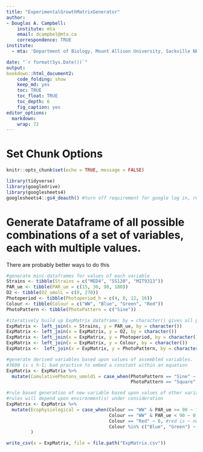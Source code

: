 ```yaml
---
title: "ExperimentalGrowthMatrixGenerator"
author:
- Douglas A. Campbell:
    institute: mta
    email: dcampbel@mta.ca
    correspondence: TRUE
institute:
  - mta: 'Department of Biology, Mount Allison University, Sackville NB, Canada, E4L1G7'

date: "`r format(Sys.Date())`"
output:
bookdown::html_document2:
    code_folding: show
    keep_md: yes
    toc: TRUE
    toc_float: TRUE
    toc_depth: 6
    fig_caption: yes
editor_options: 
  markdown: 
    wrap: 72
---
```


# Set Chunk Options {}
```r
knitr::opts_chunk$set(echo = TRUE, message = FALSE)
```

```r
library(tidyverse)
library(googledrive)
library(googlesheets4)
googlesheets4::gs4_deauth() #turn off requirement for google log in, requires googlesheets to be set for 'anyone with link' 

```

# Generate Dataframe of all possible combinations of a set of variables, each with multiple values.
There are probably better ways to do this
```r
#generate mini-dataframes for values of each variable
Strains <- tibble(Strains = c("MED4", "SS120", "MIT9313"))
PAR_ue <- tibble(PAR_ue = c(15, 30, 90, 180))
O2 <- tibble(O2_umolL = c(0, 270))
Photoperiod <- tibble(Photoperiod_h = c(4, 8, 12, 16))
Colour <- tibble(Colour = c("WW", "Blue", "Green", "Red"))
PhotoPattern <- tibble(PhotoPattern = c("Sine"))

#iteratively build up ExpMatrix dataframe; by = character() gives all possible combinations of values of the variables
ExpMatrix <- left_join(x = Strains, y = PAR_ue, by = character())
ExpMatrix <- left_join(x = ExpMatrix, y = O2, by = character())
ExpMatrix <- left_join(x = ExpMatrix, y = Photoperiod, by = character())
ExpMatrix <- left_join(x = ExpMatrix, y = Colour, by = character())
ExpMatrix <-  left_join(x = ExpMatrix, y = PhotoPattern, by = character())

#generate derived variables based upon values of assembled variables.
#3600 is s h-1; bad practice to embed a constant within an equation
ExpMatrix <- ExpMatrix %>%
  mutate(CumulativePhotons_umold1 = case_when(PhotoPattern == "Sine" ~ Photoperiod_h * 3600 * PAR_ue/2,
                                              PhotoPattern == "Square" ~ Photoperiod_h * 3600 * PAR_ue))

#rule based generation of new variable based upon values of other variables
#rules will depend upon environment(s) under consideration
ExpMatrix <- ExpMatrix %>%
  mutate(Ecophysiological = case_when(Colour == "WW" & PAR_ue >= 90 ~ 1, #white light is never low because of spectral attenuation
                                      Colour == "WW" & PAR_ue < 90 ~ 0, #white light is never low because of spectral attenuation
                                      Colour == "Red" ~ 0, #red is ~ never ecophysiological in ocean water
                                      Colour %in% c("Blue", "Green") ~ 1) #blue and green light can be natural depending upon depth and attenuation
         )
```

```r
write_csv(x = ExpMatrix, file = file.path("ExpMatrix.csv"))
```


